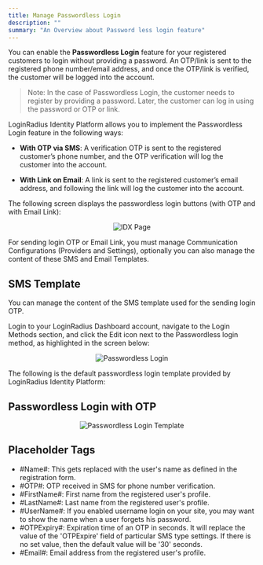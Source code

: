 ```yaml
---
title: Manage Passwordless Login
description: ""
summary: "An Overview about Password less login feature"
---
```


You can enable the **Passwordless Login** feature for your registered customers to login without providing a password. An OTP/link is sent to the registered phone number/email address, and once the OTP/link is verified, the customer will be logged into the account.

> Note: In the case of Passwordless Login, the customer needs to register by providing a password. Later, the customer can log in using the password or OTP or link.

LoginRadius Identity Platform allows you to implement the Passwordless Login feature in the following ways:

- **With OTP via SMS**: A verification OTP is sent to the registered customer’s phone number, and the OTP verification will log the customer into the account.

- **With Link on Email**: A link is sent to the registered customer’s email address, and following the link will log the customer into the account.

The following screen displays the passwordless login buttons (with OTP and with Email Link):

<div style="text-align:center">
  <img src="../assets/idx-page.png" alt="IDX Page" /> 
</div>

For sending login OTP or Email Link, you must manage Communication Configurations (Providers and Settings), optionally you can also manage the content of these SMS and Email Templates.

## SMS Template

You can manage the content of the SMS template used for the sending login OTP. 

Login to your LoginRadius Dashboard account, navigate to the Login Methods section, and click the Edit icon next to the Passwordless login method, as highlighted in the screen below:

<div style="text-align:center">
  <img src="../assets/passwordless.png" alt="Passwordless Login" /> 
</div>

The following is the default passwordless login template provided by LoginRadius Identity Platform:

## Passwordless Login with OTP

<div style="text-align:center">
  <img src="../assets/passwordless-template.png" alt="Passwordless Login Template" /> 
</div>


## Placeholder Tags
- #Name#: This gets replaced with the user's name as defined in the registration form.
- #OTP#: OTP received in SMS for phone number verification.
- #FirstName#: First name from the registered user's profile.
- #LastName#: Last name from the registered user's profile.
- #UserName#: If you enabled username login on your site, you may want to show the name when a user forgets his password.
- #OTPExpiry#: Expiration time of an OTP in seconds. It will replace the value of the 'OTPExpire' field of particular SMS type settings. If there is no set value, then the default value will be '30' seconds.
- #Email#: Email address from the registered user's profile.

